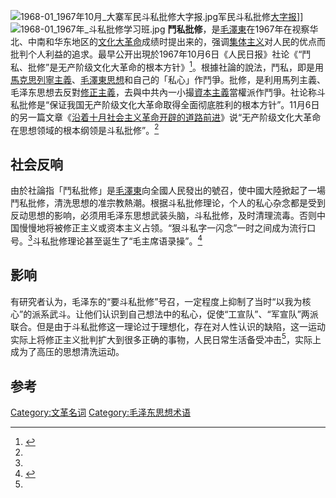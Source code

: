 [[File:1968-01_1967年10月_大寨军民斗私批修大字报.jpg|thumb]]军民斗私批修[[大字报|大字报]]]]
[[File:1968-01_1967年_斗私批修学习班.jpg|thumb]]
'''鬥私批修'''，是[[毛澤東|毛澤東]]在1967年在视察华北、中南和华东地区的[[文化大革命|文化大革命]]成绩时提出来的，强调[[集体主义|集体主义]]对人民的优点而批判个人利益的追求。最早公开出現於1967年10月6日《人民日报》社论《“鬥私、批修”是无产阶级文化大革命的根本方针》<ref name="xdhqw">{{cite web | url=http://www.stnn.cc/global/wg/wg7/200605/t20060512_211437.html | title=斗私批修 | publisher=星岛环球网 | date=2006-05-12 | accessdate=2013-02-13 | archive-url=https://web.archive.org/web/20130119014923/http://www.stnn.cc/global/wg/wg7/200605/t20060512_211437.html | archive-date=2013-01-19 | dead-url=yes }}</ref>。根據社論的說法，鬥私，即是用[[馬克思列寧主義|馬克思列寧主義]]、[[毛澤東思想|毛澤東思想]]和自己的「私心」作鬥爭。批修，是利用馬列主義、毛泽东思想去反對[[修正主義|修正主義]]，去與中共內一小撮[[資本主義|資本主義]]當權派作鬥爭。社论称斗私批修是“保证我国无产阶级文化大革命取得全面彻底胜利的根本方针”。11月6日的另一篇文章《[[沿着十月社会主义革命开辟的道路前进|沿着十月社会主义革命开辟的道路前进]]》说“无产阶级文化大革命在思想领域的根本纲领是斗私批修”。<ref name="xdhqw"/>

==社会反响==
由於社論指「鬥私批修」是[[毛澤東|毛澤東]]向全國人民發出的號召，使中國大陸掀起了一場鬥私批修，清洗思想的准宗教熱潮。根据斗私批修理论，个人的私心杂念都是受到反动思想的影响，必须用毛泽东思想武装头脑，斗私批修，及时清理流毒。否则中国慢慢地将被修正主义或资本主义占领。“狠斗私字一闪念”一时之间成为流行口号。<ref name="xdhqw"/>斗私批修理论甚至诞生了“毛主席语录操”。<ref>{{cite web| url=http://www.daynews.com.cn/sxnmb/bb/747107.html| title=“毛主席语录操”出炉始末（图）| publisher=山西新闻网 山西农民报| accessdate=2013-02-13}}{{dead link|date=2018年3月 |bot=InternetArchiveBot |fix-attempted=yes }}</ref>

==影响==
有研究者认为，毛泽东的“要斗私批修”号召，一定程度上抑制了当时“以我为核心”的派系武斗。让他们认识到自己想法中的私心，促使“工宣队”、“军宣队”两派联合。但是由于斗私批修这一理论过于理想化，存在对人性认识的缺陷，这一运动实际上将修正主义批判扩大到很多正确的事物，人民日常生活备受冲击<ref name="xdhqw"/>，实际上成为了高压的思想清洗运动。

==参考==
<references/>

{{文革编年史}}

[[Category:文革名词|Category:文革名词]]
[[Category:毛泽东思想术语|Category:毛泽东思想术语]]